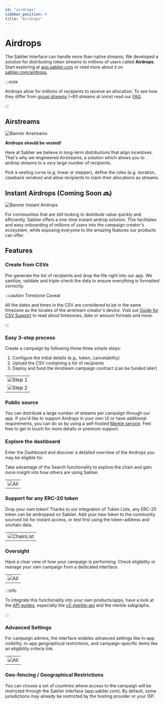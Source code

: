 ```yaml
---
id: "airdrops"
sidebar_position: 4
title: "Airdrops"
---
```


# Airdrops

The Sablier Interface can handle more than native streams. We developed a solution for distributing token streams to
millions of users called **Airdrops**. Start exploring at [app.sablier.com](https://app.sablier.com/airdrops/) or read
more about it on [sablier.com/airdrops](https://sablier.com/airdrops).

:::note

Airdrops allow for millions of recipients to receive an allocation. To see how they differ from
[group streams](/apps/features/vesting#create-in-batches) (~60 streams at once) read our [FAQ](/support/faq).

:::

## Airstreams

![Banner Airstreams](/banner/docs-banner-drops-airstreams.webp)

**Airdrops should be vested!**

Here at Sablier we believe in long-term distributions that align incentives. That's why we engineered Airstreams, a
solution which allows you to airdrop streams to a very large number of recipients.

Pick a vesting curve (e.g. linear or stepper), define the rules (e.g. duration, clawback window) and allow recipients to
claim their allocations as streams.

## Instant Airdrops (Coming Soon 🔜)

![Banner Instant Airdrops](/banner/docs-banner-drops-instant.webp)

For communities that are still looking to distribute value quickly and efficiently, Sablier offers a one-time instant
airdrop solution. This facilitates and easy onboarding of millions of users into the campaign creator's ecosystem, while
exposing everyone to the amazing features our products can offer.

## Features

### Create from CSVs

Pre-generate the list of recipients and drop the file right into our app. We sanitize, validate and triple-check the
data to ensure everything is formatted correctly.

:::caution Timezone Caveat

All the dates and times in the CSV are considered to be in the same timezone as the locales of the airstream creator's
device. Visit out [Guide for CSV Support](/apps/guides/csv-support) to read about timezones, date or amount formats and
more.

:::

### Easy 3-step process

Create a campaign by following these three simple steps:

1. Configure the initial details (e.g., token, cancelability)
2. Upload the CSV containing a list of recipients
3. Deploy and fund the Airstream campaign contract (can be funded later)

|                                                          |
| -------------------------------------------------------- |
| ![Step 1](/screenshots/drops-form-1.webp)                |
| ![Step 2](/screenshots/airstream-create-recipients.webp) |

### Public source

You can distribute a large number of streams per campaign through our app. If you'd like to support Airdrops in your own
UI or have additional requirements, you can do so by using a self-hosted
[Merkle service](/api/airdrops/merkle-api/overview). Feel free to get in touch for more details or premium support.

### Explore the dashboard

Enter the Dashboard and discover a detailed overview of the Airdrops you may be eligible for.

Take advantage of the Search functionality to explore the chain and gain more insight into how others are using Sablier.

|                                        |
| -------------------------------------- |
| ![All](/screenshots/drops-search.webp) |

### Support for any ERC-20 token

Drop your own token! Thanks to our integration of Token Lists, any ERC-20 token can be airdropped on Sablier. Add your
new token to the community sourced list for instant access, or test first using the token-address and onchain data.

|                                                |
| ---------------------------------------------- |
| ![ChainList](/screenshots/general-chains.webp) |

### Oversight

Have a clear view of how your campaign is performing. Check eligibility or manage your own campaign from a dedicated
interface.

|                                             |
| ------------------------------------------- |
| ![All](/screenshots/airstream-profile.webp) |

:::info

To integrate this functionality into your own products/apps, have a look at the [API guides](/api/overview), especially
the [v2-merkle-api](/api/airdrops/merkle-api/overview) and the merkle subgraphs.

:::

### Advanced Settings

For campaign admins, the interface enables advanced settings like in-app visibility, in-app geographical restrictions,
and campaign-specific items like an eligibility criteria link.

|                                          |
| ---------------------------------------- |
| ![All](/screenshots/drops-settings.webp) |

### Geo-fencing / Geographical Restrictions

You can choose a set of countries where access to the campaign will be restricted through the Sablier interface
(app.sablier.com). By default, some jurisdictions may already be restricted by the hosting provider or your ISP.
